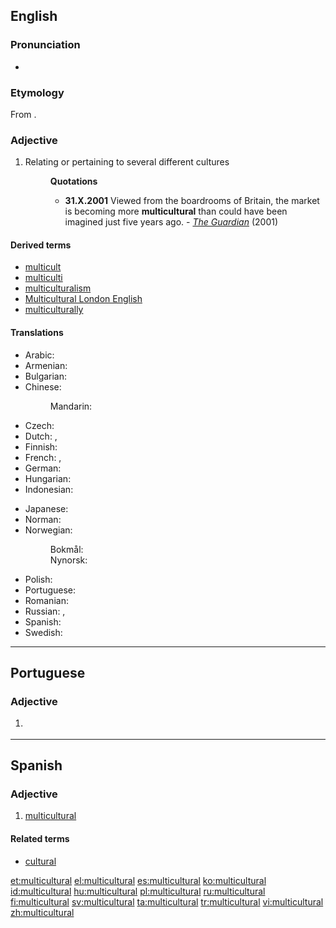 ==English==

===Pronunciation===
* {{IPA|/ˌmʌltiˈkʌltʃəɹəl/|lang=en}}

===Etymology===
From {{prefix|multi|cultural|lang=en}}.

===Adjective===
{{en-adj}}

# Relating or pertaining to several different cultures
#: '''Quotations'''
#:* '''31.X.2001''' Viewed from the boardrooms of Britain, the market is becoming more '''multicultural''' than could have been imagined just five years ago. - ''[http://www.guardian.co.uk/racism/Story/0,2763,583454,00.html The Guardian]'' (2001)

====Derived terms====
* [[multicult]]
* [[multiculti]]
* [[multiculturalism]]
* [[Multicultural London English]]
* [[multiculturally]]

====Translations====
{{trans-top|relating to several different cultures}}
* Arabic: {{t-needed|ar}}
* Armenian: {{t|hy|բազմամշակութային}}
* Bulgarian: {{t|bg|междукултурен|m}}
* Chinese:
*: Mandarin: {{t|cmn|[[多元文化]][[的]]|tr=duōyuán wénhuà de|sc=Hani}}
* Czech: {{t|cs|multikulturní}}
* Dutch: {{t|nl|multicultureel}}, {{t|nl|multiculturele}}
* Finnish: {{t|fi|monikulttuurinen}}
* French: {{t+|fr|multiculturel|m}}, {{t+|fr|multiculturelle|f}}
* German: {{t+|de|multikulturell}}
* Hungarian: {{t+|hu|multikulturális}}
* Indonesian: {{t|id|multikultural}}
{{trans-mid}}
* Japanese: {{t-needed|ja}}
* Norman: {{t|nrf|multitchultuthel}}
* Norwegian:
*: Bokmål: {{t|no|flerkulturell}}
*: Nynorsk: {{t|nn|fleirkulturell}}
* Polish: {{t+|pl|wielokulturowy|m}}
* Portuguese: {{t|pt|multicultural}}
* Romanian: {{t|ro|multicultural}}
* Russian: {{t|ru|мультикульту́рный}}, {{t|ru|относя́щийся к ра́зным культу́рам}}
* Spanish: {{t+|es|multicultural}}
* Swedish: {{t|sv|mångkulturell}}
{{trans-bottom}}

----

==Portuguese==

===Adjective===
{{pt-adj|multicultura|l}}

# {{l|en|multicultural}} {{gloss|encompassing several cultures}}

----

==Spanish==

===Adjective===
{{es-adj|pl=multiculturales}}

# [[#English|multicultural]]

====Related terms====
* [[cultural]]

[[et:multicultural]]
[[el:multicultural]]
[[es:multicultural]]
[[ko:multicultural]]
[[id:multicultural]]
[[hu:multicultural]]
[[pl:multicultural]]
[[ru:multicultural]]
[[fi:multicultural]]
[[sv:multicultural]]
[[ta:multicultural]]
[[tr:multicultural]]
[[vi:multicultural]]
[[zh:multicultural]]